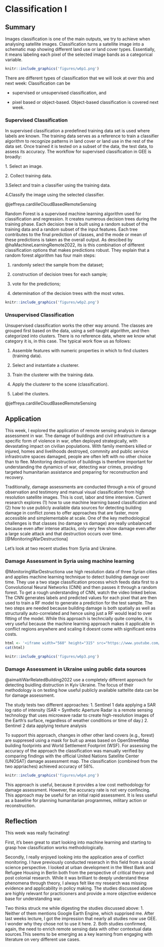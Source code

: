 # Classification I

## Summary

Images classification is one of the main outputs, we try to achieve when analysing satellite images. Classification turns a satellite image into a schematic map showing different land use or land cover types. Essentially, it means labeling each pixel of the selected image bands as a categorical variable.

```r
knitr::include_graphics('figures/w6p1.png')
```

There are different types of classification that we will look at over this and next week: Classification can be

-   supervised or unsupervised classification, and

-   pixel based or object-based. Object-based classification is covered next week.

### Supervised Classification

In supervised classification a predefined training data set is used where labels are known. The training data serves as a reference to train a classifier algorithm to recognize patterns in land cover or land use in the rest of the data set. Once trained it is tested on a subset of the data, the test data, to assess its accuracy. The workflow for supervised classification in GEE is broadly: 

1\. Select an image.

2\. Collect training data.

3.Select and train a classifier using the training data.

4.Classify the image using the selected classifier.

@jeffreya.cardilleCloudBasedRemoteSensing

Random Forest is a supervised machine learning algorithm used for classification and regression. It creates numerous decision trees during the training phase. Each decision tree is built using a random subset of the training data and a random subset of the input features. Each tree contributes to the final prediction of classes, and the mode or mean of these predictions is taken as the overall output. As descibed by @haMachineLearningRemote2022, its is this combination of different classification options that makes predictions robust. They explain that a random forest algorithm has four main steps:

1.  randomly select the sample from the dataset;

2.  construction of decision trees for each sample;

3.  vote for the predictions;

4.  determination of the decision trees with the most votes.


```r
knitr::include_graphics('figures/w6p2.png')

```


### Unsupervised Classification

Unsupervised classification works the other way around. The classes are grouped first based on the data, using a self-taught algorithm, and then categorized into clusters. There is no reference data, where we know what category it is, in this case. The typical work flow us as follows:  

1.  Assemble features with numeric properties in which to find clusters (training data).

2.  Select and instantiate a clusterer.

3.  Train the clusterer with the training data.

4.  Apply the clusterer to the scene (classification).

5.  Label the clusters.

@jeffreya.cardilleCloudBasedRemoteSensing

## Application

This week, I explored the application of remote sensing analysis in damage assessment in war. The damage of buildings and civil infrastructure is a specific form of violence in war, often deployed strategically, with devastating impact on civilian populations. With family members killed or injured, homes and livelihoods destroyed, commnity and public service infrastrcutre spaces damaged, people are often left with no other choice than to flee. Monitoring destruction of buildings is therefore important for understanding the dynamics of war, detecting war crimes, providing targeted humanitarian assistance and preparing for reconstruction and recovery.

Traditionally, damage assessments are conducted through a mix of ground observation and testimony and manual visual classification from high resolution satellite images. This is cost, labor and time intensive. Current research explores (1) how to use machine learning based classification and (2) how to use publicly available data sources for detecting building damage in conflict zones to offer approaches that are faster, more accessible and simplementable at scale. One of the key methodological challenges is that classes (no damage vs damage) are really unbalanced because even after intense attacks, only very few show damage even after a large scale attack and that destruction occurs over time. [@MonitoringWarDestructiona]

Let's look at two recent studies from Syria and Ukraine.

### Damage Assessment in Syria using machine learning 

@MonitoringWarDestructiona use high resolution data of three Syrian cities and applies machine learning technique to detect building damage over time. They use a two stage classification process which feeds data first to a  Convolutional Neural Networks (CNN) and then passes it through a random forest. To get a rough understanding of CNN, watch the video linked below. The CNN generates labels and predicted values for each pixel that are then used to train a RF model to generate a prediction for the test sample. The two steps are needed because building damage is both spatially as well as structurally auto-correlated and hence using just a RF would lead to over fitting of the model. While this approach is techncially quite complex, it is very useful because the machine learning approach makes it applicable in conflict regions anywhere and scaling it doesnt come with significant extra costs.

```r
html <- '<iframe width="560" height="315" src="https://www.youtube.com/embed/vJiZqZRkIg8" frameborder="0" allowfullscreen></iframe>'
cat(html)

```

```r
knitr::include_graphics('figures/w6p3.png')
```
### Damage Assessment in Ukraine using public data sources 

@aimaitiWarRelatedBuilding2022 use a completely different approach for detecting buidling distruction in Kyiv Ukraine. The focus of their methodology is on testing how useful publicly available sattelite data can be for damage assessment. 

The study tests two different approaches: 
1. Sentinel 1 data applying a SAR log ratio of intensity (SAR = Synthetic Aperture Radar is a remote sensing technology that uses microwave radar to create high-resolution images of the Earth's surface, regardless of weather conditions or time of day.)
2. Sentinel 2 data applying texture analysis 

To support this approach, changes in other other land covers (e.g., forest) are suppresed using a mask for buit up areas based on OpenStreetMap building footprints and World Settlement Footprint (WSF). For assessing the accuracy of the approach the classification was manually verified by comparing findings with the official United Nations Satellite Center (UNOSAT) damage assessment map. The classification (combined from the two appriaches) achieved accuracy of 58%. 


```r
knitr::include_graphics('figures/w6p4.png')
```

This approach is useful, because it provides a low cost methodology for damage assessment. However, the accuracy rate is not very confincing. This approach may be useful for an initial rapid assessment. It is less useful as a baseline for planning humanitarian programmes, military action or reconstruction.


## Reflection

This week was really facinating! 

First, it's been great to start looking into machine learning and starting to grasp how classification works methodologically. 

Secondly, I really enjoyed looking into the application area of conflict monitoring. I have previously conducted reserach in this field from a social science perspective. I looked at urban development in the West Bank and Refugee Housing in Berlin both from the perspective of critical theory and post colonial research. While it was brilliant to deeply understand these phenomena through theory, I always felt like my research was missing evidence and applicability in policy making. The studies discussed above are highly relevant for practicioners and provide a more objective evidence base for understanding war. 

Two thinks struck me while digesting the studies discussed above: 
1. Neither of them mentions Google Earth Engine, which supprised me. After last weeks lecture, I got the impression that nearly all studies now use GEE. I wonder why they chose not to use it here. 
2. Both studies confirmed, again, the need to enrich remote sensing data with other contextual data sources.This seems to be emerging as a key learning from engaging with literature on very different use cases.  

